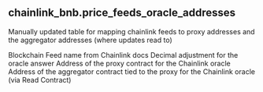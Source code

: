 ## chainlink_bnb.price_feeds_oracle_addresses 
Manually updated table for mapping chainlink feeds to proxy addresses and the aggregator addresses (where updates read to)


<ParamField path="blockchain">
Blockchain
</ParamField>
<ParamField path="feed_name">
Feed name from Chainlink docs
</ParamField>
<ParamField path="decimals">
Decimal adjustment for the oracle answer
</ParamField>
<ParamField path="proxy_address">
Address of the proxy contract for the Chainlink oracle
</ParamField>
<ParamField path="aggregator_address">
Address of the aggregator contract tied to the proxy for the Chainlink oracle (via Read Contract)
</ParamField>

